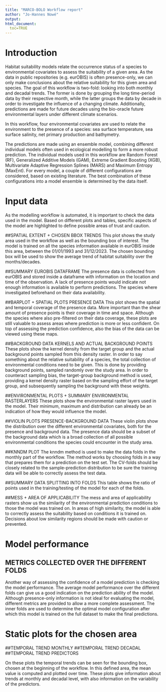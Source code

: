 ```yaml
---
title: "MARCO-BOLO Workflow report"
author: "Jo-Hannes Nowé"
output: 
html_document:
  toc=TRUE
---
```


# Introduction

Habitat suitability models relate the occurrence status of a species to environmental covariates to assess the suitability of a given area. As the data in public repositories (e.g. eurOBIS) is often presence-only, we can only make conclusions about the relative suitability for this given area and species. The goal of this workflow is two-fold: looking into both monthly and decadal trends. The former is done by grouping the long time-period data by their respective month, while the latter groups the data by decade in order to investigate the influence of a changing climate. Additionally, predictions are made for future decades using the bio-oracle future environmental layers under different climate scenarios.

In this workflow, four environmental covariates are used to relate the environment to the presence of a species: sea surface temperature, sea surface salinity, net primary production and bathymetry.

The predictions are made using an ensemble model, combining different individual models often used in ecological modelling to form a more robust prediction. The individual models used in this workflow are Random Forest (RF), Generalized Additive Models (GAM), Extreme Gradient Boosting (XGB), Multivariate Adaptive Regression Splines (MARS) and Maximum Entropy (MaxEnt). For every model, a couple of different configurations are considered, based on existing literature. The best combination of these configurations into a model ensemble is determined by the data itself.   


# Input data

As the modelling workflow is automated, it is important to check the data used in the model. Based on different plots and tables, specific aspects of the model are highlighted to define possible areas of trust and caution. 

##SPATIAL EXTENT + CHOSEN BBOX TRENDS
This plot shows the study area used in the workflow as well as the bounding box of interest. 
The model is trained on all the species information available in eurOBIS inside this area, between the 01/01/1993 and 31/12/2023.
The chosen bounding box will be used to show the average trend of habitat suitability over the months/decades.

##SUMMARY EUROBIS DATAFRAME
The presence data is collected from eurOBIS and stored inside a dataframe with information on the location and time of the observation.
A lack of presence points would indicate not enough information is available to perform predictions. The species where investigated beforehand on their data availability.

##BARPLOT + SPATIAL PLOTS PRESENCE DATA
This plot shows the spatial and temporal coverage of the presence data.
More important than the shear amount of presence points is their coverage in time and space.
Although the species where also pre-filtered on their data coverage, these plots are still valuable to assess areas where prediction is more or less confident.
On top of assessing the prediction confidence, also the bias of the data can be viewed using these maps.

##BACKGROUND DATA KERNELS AND ACTUAL BACKGROUND POINTS
These plots show the kernel density from the target group and the actual background points sampled from this density raster.
In order to say something about the relative suitability of a species, the total collection of environmental conditions need to be given.
This is done by providing background points, sampled randomly over the study area. In order to counteract sampling bias, the target-group background method is used, providing a kernel density raster based on the sampling effort of the target group, and subsequently sampling the background with these weights.

##ENVIRONMENTAL PLOTS + SUMMARY ENVIRONMENTAL RASTERLAYERS
These plots show the environmental raster layers used in the model. Their minimum, maximum and distribution can already be an indication of how they would influence the model. 

##VIOLIN PLOTS PRESENCE-BACKGROUND DATA
These violin plots show the distribution over the different environmental covariates, both for the presence and background data. The presence data should be a subset of the background data which is a broad collection of all possible environmental conditions the species could encounter in the study area.

##KNNDM PLOT 
The knndm method is used to make the data folds in the monthly part of the workflow.
The method works by choosing folds in a way that prepares them for a prediction on the test set.
The CV-folds should be closely related to the sample-prediction distribution to be sure the training data will be able to correctly assess the test data.

##SUMMARY DATA SPLITTING INTO FOLDS
This table shows the ratio of points used in the training/testing of the model for each of the folds.

##MESS + AREA OF APPLICABILITY
The mess and area of applicability rasters show us the similarity of the environmental prediction conditions to those the model was trained on.
In areas of high similarity, the model is able to correctly assess the suitability based on conditions it is trained on. Decisions about low similarity regions should be made with caution or prevented.

# Model performance

## METRICS COLLECTED OVER THE DIFFERENT FOLDS
Another way of assessing the confidence of a model prediction is checking the model performance.
The average model performance over the different folds can give us a good indication on the prediction ability of the model. Although presence-only information is not ideal for evaluating the model, different metrics are provided to allow a more complete assessment. The inner folds are used to determine the optimal model configuration after which this model is trained on the full dataset to make the final predictions. 

# Static plots for the chosen area

##TEMPORAL TREND MONTHLY
##TEMPORAL TREND DECADAL
##TEMPORAL TREND PREDICTORS

On these plots the temporal trends can be seen for the bounding box, chosen at the beginning of the workflow.
In this defined area, the mean value is computed and plotted over time. These plots give information about trends at monthly and decadal level, with also information on the variability of the predictors.
